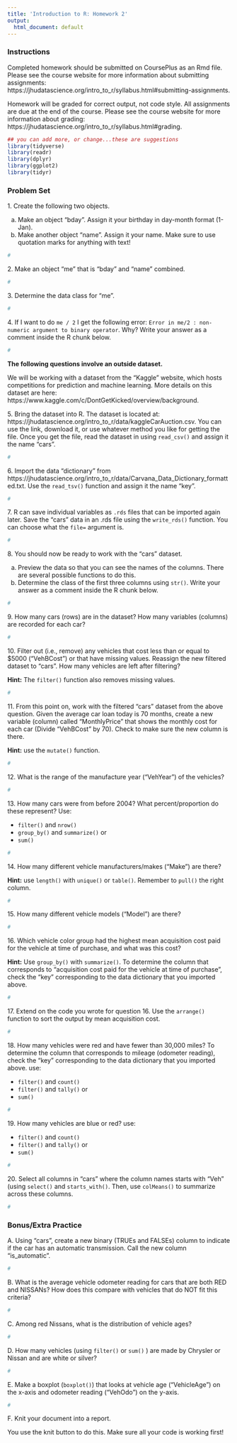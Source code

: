 ```yaml
---
title: 'Introduction to R: Homework 2'
output:
  html_document: default
---
```


### **Instructions**

Completed homework should be submitted on CoursePlus as an Rmd file. Please see the course website for more information about submitting assignments: https://jhudatascience.org/intro_to_r/syllabus.html#submitting-assignments.

Homework will be graded for correct output, not code style. All assignments are due at the end of the course. Please see the course website for more information about grading: https://jhudatascience.org/intro_to_r/syllabus.html#grading.


```r
## you can add more, or change...these are suggestions
library(tidyverse)
library(readr)
library(dplyr)
library(ggplot2)
library(tidyr)
```


### **Problem Set**

1\. Create the following two objects.

(a) Make an object "bday". Assign it your birthday in day-month format (1-Jan). 
(b) Make another object "name". Assign it your name. Make sure to use quotation marks for anything with text!

```r
#
```


2\. Make an object "me" that is "bday" and "name" combined.

```r
#
```


3\. Determine the data class for "me".

```r
#
```


4\. If I want to do `me / 2` I get the following error: `Error in me/2 : non-numeric argument to binary operator`. Why? Write your answer as a comment inside the R chunk below.

```r
#
```


**The following questions involve an outside dataset.** 

We will be working with a dataset from the "Kaggle" website, which hosts competitions for prediction and machine learning. More details on this dataset are here: https://www.kaggle.com/c/DontGetKicked/overview/background.

5\. Bring the dataset into R. The dataset is located at: https://jhudatascience.org/intro_to_r/data/kaggleCarAuction.csv. You can use the link, download it, or use whatever method you like for getting the file. Once you get the file, read the dataset in using `read_csv()` and assign it the name "cars".

```r
#
```


6\. Import the data "dictionary" from https://jhudatascience.org/intro_to_r/data/Carvana_Data_Dictionary_formatted.txt. Use the `read_tsv()` function and assign it the name "key". 

```r
#
```


7\. R can save individual variables as `.rds` files that can be imported again later. Save the "cars" data in an .rds file using the `write_rds()` function. You can choose what the `file=` argument is.

```r
#
```


8\. You should now be ready to work with the "cars" dataset.

(a) Preview the data so that you can see the names of the columns. There are several possible functions to do this.
(b) Determine the class of the first three columns using `str()`. Write your answer as a comment inside the R chunk below.

```r
#
```


9\. How many cars (rows) are in the dataset? How many variables (columns) are recorded for each car? 

```r
#
```


10\. Filter out (i.e., remove) any vehicles that cost less than or equal to $5000 ("VehBCost") or that have missing values. Reassign the new filtered dataset to "cars". How many vehicles are left after filtering?

**Hint:** The `filter()` function also removes missing values.

```r
#
```


11\. From this point on, work with the filtered "cars" dataset from the above question. Given the average car loan today is 70 months, create a new variable (column) called "MonthlyPrice" that shows the monthly cost for each car (Divide "VehBCost" by 70). Check to make sure the new column is there.

**Hint:** use the `mutate()` function.

```r
#
```


12\. What is the range of the manufacture year ("VehYear") of the vehicles?

```r
#
```


13\. How many cars were from before 2004? What percent/proportion do these represent? Use:

- `filter()` and `nrow()`
- `group_by()` and `summarize()` or
- `sum()`

```r
#
```


14\. How many different vehicle manufacturers/makes ("Make") are there?

**Hint:** use `length()` with `unique()` or `table()`. Remember to `pull()` the right column.

```r
#
```


15\. How many different vehicle models ("Model") are there?

```r
#
```


16\. Which vehicle color group had the highest mean acquisition cost paid for the vehicle at time of purchase, and what was this cost?

**Hint:** Use  `group_by()` with `summarize()`. To determine the column that corresponds to "acquisition cost paid for the vehicle at time of purchase", check the "key" corresponding to the data dictionary that you imported above.

```r
#
```


17\. Extend on the code you wrote for question 16. Use the `arrange()` function to sort the output by mean acquisition cost.

```r
#
```


18\. How many vehicles were red and have fewer than 30,000 miles? To determine the column that corresponds to mileage (odometer reading), check the "key" corresponding to the data dictionary that you imported above. use:

- `filter()` and `count()`
- `filter()` and `tally()` or
- `sum()`

```r
#
```


19\. How many vehicles are blue or red? use:

- `filter()` and `count()`
- `filter()` and `tally()` or
- `sum()`

```r
#
```


20\. Select all columns in "cars" where the column names starts with "Veh" (using `select()` and `starts_with()`. Then, use `colMeans()` to summarize across these columns.

```r
#
```


### **Bonus/Extra Practice**

A\. Using "cars", create a new binary (TRUEs and FALSEs) column to indicate if the car has an automatic transmission. Call the new column "is_automatic".

```r
#
```


B\. What is the average vehicle odometer reading for cars that are both RED and NISSANs? How does this compare with vehicles that do NOT fit this criteria?

```r
#
```


C\. Among red Nissans, what is the distribution of vehicle ages?

```r
#
```


D\. How many vehicles (using `filter()` or `sum()` ) are made by Chrysler or Nissan and are white or silver?

```r
#
```


E\. Make a boxplot (`boxplot()`) that looks at vehicle age ("VehicleAge") on the x-axis and odometer reading ("VehOdo") on the y-axis.

```r
#
```


F\. Knit your document into a report.

You use the knit button to do this. Make sure all your code is working first!


